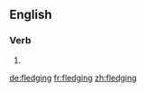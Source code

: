 ==English==

===Verb===
{{head|en|present participle}}

# {{present participle of|fledge|lang=en|nocat=1}}

[[de:fledging]]
[[fr:fledging]]
[[zh:fledging]]